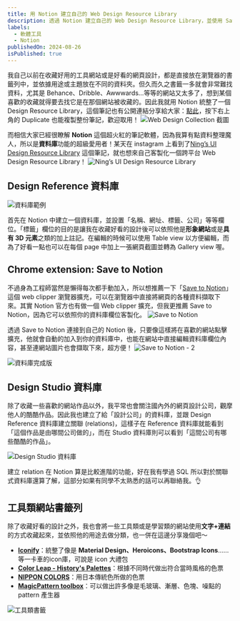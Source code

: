 ```yaml
---
title: 用 Notion 建立自己的 Web Design Resource Library
description: 透過 Notion 建立自己的 Web Design Resource Library，並使用 Save to Notion 來快速收藏網頁設計資源。
labels:
  - 軟體工具
  - Notion
publishedOn: 2024-08-26
isPublished: true
---
```


我自己以前在收藏好用的工具網站或是好看的網頁設計，都是直接放在瀏覽器的書籤列中，並依據用途或主題放在不同的資料夾。但久而久之書籤一多就會非常難找資料，尤其是 Behance、Dribble、Awwwards…等等的網站又太多了，想到某個喜歡的收藏就得要去找它是在那個網站被收藏的。因此我就用 Notion 統整了一個 Design Resource Library，這個筆記也有公開連結分享給大家：[點此](https://www.notion.so/Web-Design-Collection-da4040a8f2d44a758a61b31732968aa1?pvs=21)，按下右上角的 Duplicate 也能複製整份筆記，歡迎取用！
![Web Design Collection 截圖](/images/notion-design-resource-library/1.png)

而相信大家已經很瞭解 **Notion** 這個超火紅的筆記軟體，因為我算有點資料整理魔人，所以是**資料庫**功能的超級愛用者！某天在 instagram 上看到了[Ning’s UI Design Resource Library](https://www.notion.so/c606ff5933984b9b89e753ff2434c219?pvs=21) 這個筆記，就也想來自己客製化一個跨平台 Web Design Resource Library！
![Ning’s UI Design Resource Library](/images/notion-design-resource-library/2.png)

## Design Reference 資料庫

![資料庫範例](/images/notion-design-resource-library/3.png)

首先在 Notion 中建立一個資料庫，並設置「名稱、網址、標籤、公司」等等欄位。「標籤」欄位的目的是讓我在收藏好看的設計後可以依照他是**形象網站**或是**具有 3D 元素**之類的加上註記。在編輯的時候可以使用 Table view 以方便編輯，而為了好看一點也可以在每個 page 中加上一張網頁截圖並轉為 Gallery view 喔。

## Chrome extension: Save to Notion

不過身為工程師當然是懶得每次都手動加入，所以想推薦一下「[Save to Notion](https://chromewebstore.google.com/detail/save-to-notion/ldmmifpegigmeammaeckplhnjbbpccmm)」這個 web clipper 瀏覽器擴充，可以在瀏覽器中直接將網頁的各種資料擷取下來。其實 Notion 官方也有做一個 Web clipper 擴充，但我更推薦 Save to Notion，因為它可以依照你的資料庫欄位客製化。
![Save to Notion](/images/notion-design-resource-library/4.png)

透過 Save to Notion 連接到自己的 Notion 後，只要像這樣將在喜歡的網站點擊擴充，他就會自動的加入到你的資料庫中，也能在網站中直接編輯資料庫欄位內容，甚至連網站圖片也會擷取下來，超方便！
![Save to Notion - 2](/images/notion-design-resource-library/5.png)

![資料庫完成版](/images/notion-design-resource-library/6.png)

## Design Studio 資料庫

除了收藏一些喜歡的網站作品以外，我平常也會關注國內外的網頁設計公司，觀摩他人的酷酷作品。因此我也建立了給「設計公司」的資料庫，並跟 Design Reference 資料庫建立關聯 (relations)，這樣子在 Reference 資料庫就能看到「這個作品是由哪間公司做的」，而在 Studio 資料庫則可以看到「這間公司有哪些酷酷的作品」。

![Design Studio 資料庫](/images/notion-design-resource-library/7.png)

建立 relation 在 Notion 算是比較進階的功能，好在我有學過 SQL 所以對於關聯式資料庫還算了解，這部分如果有同學不太熟悉的話可以再聯絡我。👌

## 工具類網站書籤列

除了收藏好看的設計之外，我也會將一些工具類或是學習類的網站使用**文字+連結**的方式收藏起來，並依照他的用途去做分類，也一併在這邊分享幾個吧～

- [**Iconify**](https://iconify.design/)：統整了像是 **Material Design、Heroicons、Bootstrap Icons**……等一卡車的icon庫，可說是 icon 大禮包
- [**Color Leap - History's Palettes**](https://colorleap.app/home)：根據不同時代做出符合當時風格的色票
- [**NIPPON COLORS**](https://nipponcolors.com/)：用日本傳統色所做的色票
- [**MagicPattern toolbox**](https://www.magicpattern.design/tools)：可以做出許多像是毛玻璃、漸層、色塊、噪點的 pattern 產生器

![工具類書籤](/images/notion-design-resource-library/8.png)

